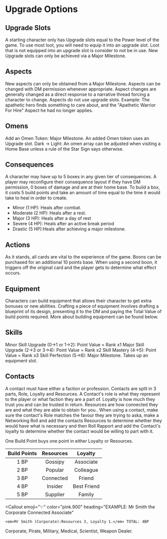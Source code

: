 
# Upgrade Options

## Upgrade Slots

A starting character only has Upgrade slots equal to the Power level of the game. To use most loot, you will need to equip it into an upgrade slot. Loot that is not equipped into an upgrade slot is consider to not be in use. New Upgrade slots can only be achieved via a Major Milestone.

## Aspects

New aspects can only be obtained from a Major Milestone. Aspects can be changed with DM permission whenever appropriate. Aspect changes are generally changed as a direct response to a narrative thread forcing a character to change. Aspects do not use upgrade slots. Example: The apathetic hero finds something to care about, and the "Apathetic Warrior For Hire" Aspect he had no longer applies.

## Omens

Add an Omen Token: Major Milestone. An added Omen token uses an Upgrade slot.
Dark -> Light: An omen array can be adjusted when visiting a Home Base unless a rule of the Star Sign says otherwise.

## Consequences

A character may have up to 5 boxes in any given tier of consequences. A player may reconfigure their consequence layout if they have DM permission, 0 boxes of damage and are at their home base. To build a box, it costs 5 build points and take an amount of time equal to the time it would take to heal in order to create.

-   Minor (1 HP): Heals after combat.
-   Moderate (2 HP): Heals after a rest.
-   Major (3 HP): Heals after a day of rest
-   Severe (4 HP): Heals after an active break period
-   Drastic (5 HP):Heals after achieving a major milestone.

## Actions

As it stands, all cards are vital to the experience of the game.
Boons can be purchased for an additional 10 points base. When using a second boon, it triggers off the original card and the player gets to determine what effect occurs.

## Equipment

Characters can build equipment that allows their character to get extra bonuses or new abilities. Crafting a piece of equipment involves drafting a blueprint of its design, presenting it to the DM and paying the Total Value of build points required. More about building equipment can be found below.

## Skills

Minor Skill Upgrade (0->1 or 1->2): Point Value = Rank x1
Major Skill Upgrade (2->3 or 3->4): Point Value = Rank x2
Skill Mastery (4->5): Point Value = Rank x3
Skill Perfection (5->6): Major Milestone. Takes up an equipment slot.

## Contacts

A contact must have either a faction or profession. Contacts are split in 3 parts, Role, Loyalty and Resources. A Contact's role is what they represent to the player or what faction they are a part of. Loyalty is how much they trust you and can be trusted in return. Resources are how connected they are and what they are able to obtain for you.. When using a contact, make sure the contact's Role matches the favour they are trying to aska, make a Networking Roll and add the contacts Resources to determine whether they would have what is necessary and then Roll Rapport and add the Contact's loyalty to determine whether the contact would be willing to part with it.

One Build Point buys one point in either Loyalty or Resources.

| Build Points | Resources |   Loyalty   |
| :----------: | :-------: | :---------: |
|     1 BP     |  Gossipy  |  Associate  |
|     2 BP     |  Popular  |  Colleague  |
|     3 BP     | Connected |   Friend    |
|     4 BP     |  Insider  | Best Friend |
|     5 BP     | Supplier  |   Family    |

<Callout
    emoji="✨"
    color="pink.900"
    heading="EXAMPLE: Mr Smith the Corporate Connected Associate"
>
    <em>Mr Smith (Corporate):Resources 3, Loyalty 1.</em> TOTAL: 4BP
</Callout>

<Callout emoji="✨" color="pink.900" heading="EXAMPLE: Roles">
    Corporate, Pirate, Military, Medical, Scientist, Weapon Dealer.
</Callout>
